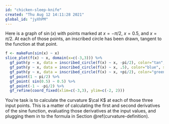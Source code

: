 ```yaml
---
id: "chicken-sleep-knife"
created: "Thu Aug 12 14:11:28 2021"
global_id: "jyXhPM"
---
```


Here is a graph of $\sin(x)$ with points marked at $x=-\pi/2$, $x=0.5$, and $x = \pi/2$. At each of those points, an inscribed circle has been drawn, tangent to the function at that point. 

```r
f <- makeFun(sin(x) ~ x)
slice_plot(f(x) ~ x, domain(x=c(-3,3))) %>%
  gf_path(y ~ x, data = inscribed_circle(f(x) ~ x, -pi/2), color="tan", size=2, alpha=0.4) %>%
  gf_path(y ~ x, data = inscribed_circle(f(x) ~ x, .5), color="blue", size=2, alpha=0.5) %>%
  gf_path(y ~ x, data = inscribed_circle(f(x) ~ x, +pi/2), color="green", size=2, alpha=0.5) %>%
  gf_point(1 ~ pi/2) %>%
  gf_point( sin(0.5) ~ 0.5) %>%
  gf_point(-1 ~ -pi/2) %>%
  gf_refine(coord_fixed(xlim=c(-3,3), ylim=c(-2, 2)))
```

You're task is to calculate the curvature $\cal K$ at each of those three input points. This is a matter of calculating the first and second derivatives of the sine function, evaluating those derivatives at the input values, and plugging them in to the formula in Section \@ref(curvature-definition).
